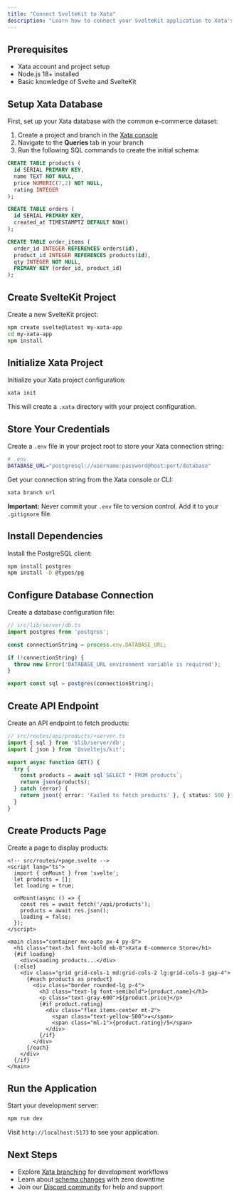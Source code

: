 ```yaml
---
title: "Connect SvelteKit to Xata"
description: "Learn how to connect your SvelteKit application to Xata's PostgreSQL platform. Get started with SvelteKit and PostgreSQL for fast, modern web apps."
---
```


## Prerequisites

- Xata account and project setup
- Node.js 18+ installed
- Basic knowledge of Svelte and SvelteKit

## Setup Xata Database

First, set up your Xata database with the common e-commerce dataset:

1. Create a project and branch in the [Xata console](https://console.xata.io)
2. Navigate to the **Queries** tab in your branch
3. Run the following SQL commands to create the initial schema:

```sql
CREATE TABLE products (
  id SERIAL PRIMARY KEY,
  name TEXT NOT NULL,
  price NUMERIC(7,2) NOT NULL,
  rating INTEGER
);

CREATE TABLE orders (
  id SERIAL PRIMARY KEY,
  created_at TIMESTAMPTZ DEFAULT NOW()
);

CREATE TABLE order_items (
  order_id INTEGER REFERENCES orders(id),
  product_id INTEGER REFERENCES products(id),
  qty INTEGER NOT NULL,
  PRIMARY KEY (order_id, product_id)
);
```

## Create SvelteKit Project

Create a new SvelteKit project:

```bash
npm create svelte@latest my-xata-app
cd my-xata-app
npm install
```

## Initialize Xata Project

Initialize your Xata project configuration:

```bash
xata init
```

This will create a `.xata` directory with your project configuration.

## Store Your Credentials

Create a `.env` file in your project root to store your Xata connection string:

```bash
# .env
DATABASE_URL="postgresql://username:password@host:port/database"
```

Get your connection string from the Xata console or CLI:

```bash
xata branch url
```

**Important:** Never commit your `.env` file to version control. Add it to your `.gitignore` file.

## Install Dependencies

Install the PostgreSQL client:

```bash
npm install postgres
npm install -D @types/pg
```

## Configure Database Connection

Create a database configuration file:

```typescript
// src/lib/server/db.ts
import postgres from 'postgres';

const connectionString = process.env.DATABASE_URL;

if (!connectionString) {
  throw new Error('DATABASE_URL environment variable is required');
}

export const sql = postgres(connectionString);
```

## Create API Endpoint

Create an API endpoint to fetch products:

```typescript
// src/routes/api/products/+server.ts
import { sql } from '$lib/server/db';
import { json } from '@sveltejs/kit';

export async function GET() {
  try {
    const products = await sql`SELECT * FROM products`;
    return json(products);
  } catch (error) {
    return json({ error: 'Failed to fetch products' }, { status: 500 });
  }
}
```

## Create Products Page

Create a page to display products:

```svelte
<!-- src/routes/+page.svelte -->
<script lang="ts">
  import { onMount } from 'svelte';
  let products = [];
  let loading = true;

  onMount(async () => {
    const res = await fetch('/api/products');
    products = await res.json();
    loading = false;
  });
</script>

<main class="container mx-auto px-4 py-8">
  <h1 class="text-3xl font-bold mb-8">Xata E-commerce Store</h1>
  {#if loading}
    <div>Loading products...</div>
  {:else}
    <div class="grid grid-cols-1 md:grid-cols-2 lg:grid-cols-3 gap-4">
      {#each products as product}
        <div class="border rounded-lg p-4">
          <h3 class="text-lg font-semibold">{product.name}</h3>
          <p class="text-gray-600">${product.price}</p>
          {#if product.rating}
            <div class="flex items-center mt-2">
              <span class="text-yellow-500">★</span>
              <span class="ml-1">{product.rating}/5</span>
            </div>
          {/if}
        </div>
      {/each}
    </div>
  {/if}
</main>
```



## Run the Application

Start your development server:

```bash
npm run dev
```

Visit `http://localhost:5173` to see your application.

## Next Steps

- Explore [Xata branching](/core-concepts/branching) for development workflows
- Learn about [schema changes](/core-concepts/schema-changes) with zero downtime
- Join our [Discord community](https://discord.gg/xata) for help and support 